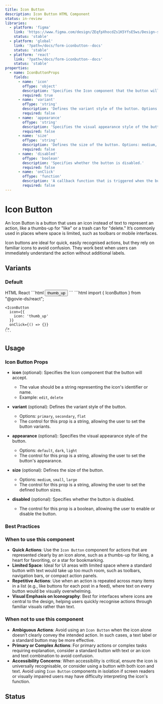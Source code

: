```yaml
---
title: Icon Button
description: Icon Button HTML Component
status: in-review
libraries:
  - platform: 'figma'
    link: 'https://www.figma.com/design/ZEqfpXhocdZs1K5YfsE5ws/Design-system?node-id=1386-7470&t=TDHF1QkZpdPfgn8m-4'
    status: 'stable'
  - platform: 'global'
    link: '?path=/docs/form-iconbutton--docs'
    status: 'stable'
  - platform: 'react'
    link: '?path=/docs/form-iconbutton--docs'
    status: 'stable'
properties:
  - name: IconButtonProps
    fields:
      - name: 'icon'
        ofType: 'object'
        description: 'Specifies the Icon component that the button will accept. The value should be an object with an icon property.'
        required: true
      - name: 'variant'
        ofType: 'string'
        description: 'Defines the variant style of the button. Options: primary, secondary, flat.'
        required: false
      - name: 'appearance'
        ofType: 'string'
        description: 'Specifies the visual appearance style of the button. Options: default, dark, light.'
        required: false
      - name: 'size'
        ofType: 'string'
        description: 'Defines the size of the button. Options: medium, small, large.'
        required: false
      - name: 'disabled'
        ofType: 'boolean'
        description: 'Specifies whether the button is disabled.'
        required: false
      - name: 'onClick'
        ofType: 'function'
        description: 'A callback function that is triggered when the button is clicked.'
        required: false
---
```


# Icon Button

An Icon Button is a button that uses an icon instead of text to represent an action, like a thumbs-up for "like" or a trash can for "delete." It’s commonly used in places where space is limited, such as toolbars or mobile interfaces.

Icon buttons are ideal for quick, easily recognised actions, but they rely on familiar icons to avoid confusion. They work best when users can immediately understand the action without additional labels.

## Variants

### Default

<ComponentContainer>
  <IconButton
    icon={{
      icon: 'thumb_up',
    }}
    size="large"
  />
</ComponentContainer>

<Tabs id="tab3">
  <TabList>
    <TabItem value="tab31" checked>HTML</TabItem>
    <TabItem value="tab33">React</TabItem>
  </TabList>
  <TabPanel value="tab31">
    ```html
    <button
      data-element="icon-button-container"
      data-module="gieds-icon-button"
      class="gi-btn gi-btn-primary gi-icon-btn-regular">
      <span
        role="presentation"
        class="
          material-icons
          gi-block
          gi-text-[16px]">
        thumb_up
      </span>
    </button>
    ```
  </TabPanel>
  <TabPanel value="tab33">
    ```html
    import { IconButton } from "@govie-ds/react";
    
    <IconButton
      icon={{
        icon: 'thumb_up'
      }}
      onClick={() => {}}
    />
    ```
  </TabPanel>
</Tabs>

## Usage

<ComponentPropertiesTable componentId="icon-button" />

### Icon Button Props

- **icon** (optional): Specifies the Icon component that the button will accept.

  - The value should be a string representing the icon's identifier or name.
  - Example: `edit`, `delete`

- **variant** (optional): Defines the variant style of the button.

  - Options: `primary`, `secondary`, `flat`
  - The control for this prop is a string, allowing the user to set the button variants.

- **appearance** (optional): Specifies the visual appearance style of the button.

  - Options: `default`, `dark`, `light`
  - The control for this prop is a string, allowing the user to set the button's appearance.

- **size** (optional): Defines the size of the button.

  - Options: `medium`, `small`, `large`
  - The control for this prop is a string, allowing the user to set the defined button sizes.

- **disabled** (optional): Specifies whether the button is disabled.

  - The control for this prop is a boolean, allowing the user to enable or disable the button.

### Best Practices

### When to use this component

- **Quick Actions**: Use the `Icon Button` component for actions that are represented clearly by an icon alone, such as a thumbs-up for liking, a heart for favoriting, or a star for bookmarking.
- **Limited Space**: Ideal for UI areas with limited space where a standard button with text would take up too much room, such as toolbars, navigation bars, or compact action panels.
- **Repetitive Actions**: Use when an action is repeated across many items in a list (e.g., like buttons for each post in a feed), where text on every button would be visually overwhelming.
- **Visual Emphasis on Iconography**: Best for interfaces where icons are central to the design, helping users quickly recognise actions through familiar visuals rather than text.

### When not to use this component

- **Ambiguous Actions**: Avoid using an `Icon Button` when the icon alone doesn’t clearly convey the intended action. In such cases, a text label or a standard button may be more effective.
- **Primary or Complex Actions**: For primary actions or complex tasks requiring explanation, consider a standard button with text or an icon and text combination to avoid confusion.
- **Accessibility Concerns**: When accessibility is critical, ensure the icon is universally recognisable, or consider using a button with both icon and text. Avoid using `Icon Button` components in isolation if screen readers or visually impaired users may have difficulty interpreting the icon's function.

## Status

<ComponentStatusBlock componentId="icon-button" />
